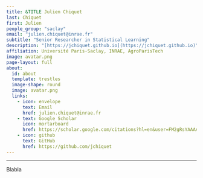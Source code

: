 ```yaml
---
title: &TITLE Julien Chiquet
last: Chiquet
first: Julien
people_group: "saclay"
email: "julien.chiquet@inrae.fr"
subtitle: "Senior Researcher in Statistical Learning"
description: "[https://jchiquet.github.io](https://jchiquet.github.io)"
affiliation: Université Paris-Saclay, INRAE, AgroParisTech
image: avatar.png
page-layout: full
about: 
  id: about
  template: trestles
  image-shape: round
  image: avatar.png
  links:
    - icon: envelope
      text: Email
      href: julien.chiquet@inrae.fr
    - text: Google Scholar
      icon: mortarboard 
      href: https://scholar.google.com/citations?hl=en&user=FM2gRsYAAAAJ
    - icon: github
      text: GitHub 
      href: https://github.com/jchiquet
---
```


<hr>


:::{#about}

Blabla

:::
